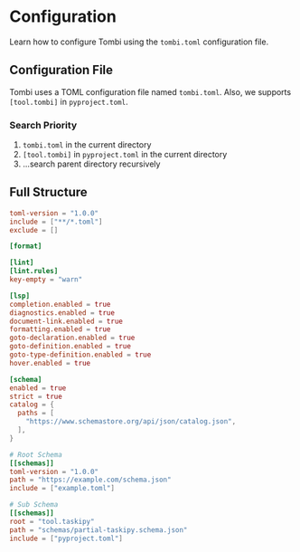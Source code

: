 # Configuration

Learn how to configure Tombi using the `tombi.toml` configuration file.

## Configuration File

Tombi uses a TOML configuration file named `tombi.toml`.
Also, we supports `[tool.tombi]` in `pyproject.toml`.

### Search Priority

1. `tombi.toml` in the current directory
2. `[tool.tombi]` in `pyproject.toml` in the current directory
3. ...search parent directory recursively

## Full Structure

```toml
toml-version = "1.0.0"
include = ["**/*.toml"]
exclude = []

[format]

[lint]
[lint.rules]
key-empty = "warn"

[lsp]
completion.enabled = true
diagnostics.enabled = true
document-link.enabled = true
formatting.enabled = true
goto-declaration.enabled = true
goto-definition.enabled = true
goto-type-definition.enabled = true
hover.enabled = true

[schema]
enabled = true
strict = true
catalog = {
  paths = [
    "https://www.schemastore.org/api/json/catalog.json",
  ],
}

# Root Schema
[[schemas]]
toml-version = "1.0.0"
path = "https://example.com/schema.json"
include = ["example.toml"]

# Sub Schema
[[schemas]]
root = "tool.taskipy"
path = "schemas/partial-taskipy.schema.json"
include = ["pyproject.toml"]
```
